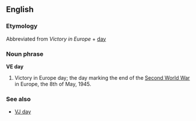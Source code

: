 ==English==
===Etymology===
Abbreviated from ''Victory in Europe'' + [[day]]

===Noun phrase===
'''VE day'''

#Victory in Europe day; the day marking the end of the [[Second World War]] in Europe, the 8th of May, 1945.

{{wikipedia}}
===See also===
*[[VJ day]]